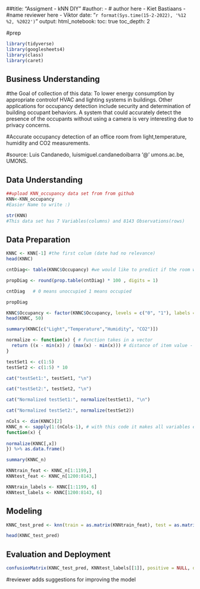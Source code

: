 
##title: "Assigment - kNN DIY"
#author:
 - # author here - Kiet Bastiaans
- #name reviewer here - Viktor
date: "`r format(Sys.time(15-2-2022), '%12 %2, %2022')`"
output:
   html_notebook:
    toc: true
    toc_depth: 2


#prep
```{r}
library(tidyverse)
library(googlesheets4)
library(class)
library(caret)
```

## Business Understanding
#the Goal of collection of this data: To lower energy consumption by appropriate controlof HVAC and lighting systems in buildings. Other applications for occupancy detection include security and determination of building occupant behaviors. A system that could accurately detect the presence of the occupants without using a camera is very interesting due to privacy concerns.

#Accurate occupancy detection of an office room from light,temperature, humidity and CO2 measurements.

#source: Luis Candanedo, luismiguel.candanedoibarra '@' umons.ac.be, UMONS.





## Data Understanding
```{r} 
##upload KNN_occupancy data set from from github
KNN<-KNN_occupancy 
#Easier Name to write :) 
```

```{r}
str(KNN) 
#This data set has 7 Variables(columns) and 8143 Observations(rows) 
```

## Data Preparation
```{r}
KNNC <- KNN[-1] #the first colum (date had no relevance)
head(KNNC)
```
```{r}
cntDiag<- table(KNNC$Occupancy) #we would like to predict if the room was occupied or not so I the diagnosis to predict the column Occupancy

propDiag <- round(prop.table(cntDiag) * 100 , digits = 1)                

cntDiag   # 0 means unoccupied 1 means occupied
```


```{r}
propDiag
```
```{r}
KNNC$Occupancy <- factor(KNNC$Occupancy, levels = c("0", "1"), labels = c("unoccupied", "Occupied")) %>% relevel("Occupied")
head(KNNC, 50)
```
```{r}
summary(KNNC[c("Light","Temperature","Humidity", "CO2")])
```

```{r}
normalize <- function(x) { # Function takes in a vector
  return ((x - min(x)) / (max(x) - min(x))) # distance of item value - minimum vector value divided by the range of all vector values
}

testSet1 <- c(1:5)
testSet2 <- c(1:5) * 10

cat("testSet1:", testSet1, "\n")
```
```{r}
cat("testSet2:", testSet2, "\n")
```
```{r}
cat("Normalized testSet1:", normalize(testSet1), "\n")
```
```{r}
cat("Normalized testSet2:", normalize(testSet2))
```
```{r}
nCols <- dim(KNNC)[2]
KNNC_n <- sapply(1:(nCols-1), # with this code it makes all variables equally important so that bigger differences don't have a bigger impact :) 
function(x) {
 
normalize(KNNC[,x])
}) %>% as.data.frame()

summary(KNNC_n)
```
```{r}
KNNtrain_feat <- KNNC_n[1:1199,]
KNNtest_feat <- KNNC_n[1200:8143,]
```


```{r}
KNNtrain_labels <- KNNC[1:1199, 6]
KNNtest_labels <- KNNC[1200:8143, 6]
```

## Modeling
```{r}
KNNC_test_pred <- knn(train = as.matrix(KNNtrain_feat), test = as.matrix(KNNtest_feat), cl = as.matrix(KNNtrain_labels), k = 21)

head(KNNC_test_pred)
```
## Evaluation and Deployment
```{r}
confusionMatrix(KNNC_test_pred, KNNtest_labels[[1]], positive = NULL, dnn = c("Prediction", "True"))
```

#reviewer adds suggestions for improving the model

